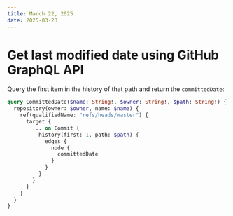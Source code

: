 ```yaml
---
title: March 22, 2025
date: 2025-03-23
---
```


# Get last modified date using GitHub GraphQL API

Query the first item in the history of that path and return the `committedDate`:

```graphql
query CommittedDate($name: String!, $owner: String!, $path: String!) {
  repository(owner: $owner, name: $name) {
    ref(qualifiedName: "refs/heads/master") {
      target {
        ... on Commit {
          history(first: 1, path: $path) {
            edges {
              node {
                committedDate
              }
            }
          }
        }
      }
    }
  }
}
```
